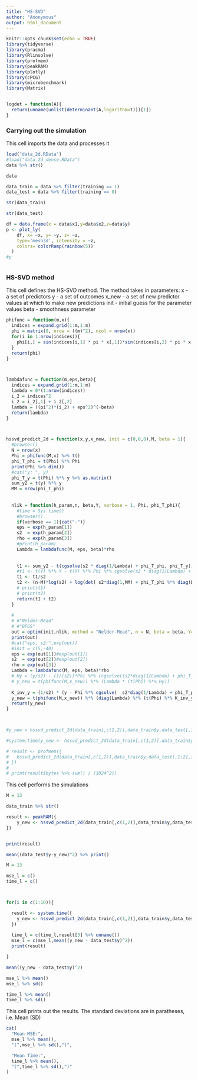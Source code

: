 ```yaml
---
title: "HS-SVD"
author: "Anonymous"
output: html_document
---
```


```r
knitr::opts_chunk$set(echo = TRUE)
library(tidyverse)
library(pracma)
library(Rlinsolve)
library(profmem)
library(peakRAM)
library(plotly)
library(cPCG)
library(microbenchmark)
library(Matrix)


logdet = function(A){
  return(unname(unlist(determinant(A,logarithm=T)))[1])
}
```

### Carrying out the simulation
This cell imports the data and processes it

```r
load("data_2d.RData")
#load("data_2d_dense.RData")
data %>% str()

data

data_train = data %>% filter(training == 1)
data_test = data %>% filter(training == 0)

str(data_train)

str(data_test)

df = data.frame(x = data$x1,y=data$x2,z=data$y)
p <- plot_ly(
    df, x= ~x, y= ~y, z= ~z,
    type='mesh3d', intensity = ~z,
    colors= colorRamp(rainbow(5))
  )
#p



```


### HS-SVD method
This cell defines the HS-SVD method. The method takes in parameters:
  x     - a set of predictors
  y     - a set of outcomes
  x_new - a set of new predictor values at which to make new predictions
  init  - initial guess for the parameter values
  beta  - smoothness parameter

```r
phifunc = function(m,x){
  indices = expand.grid(1:m,1:m)
  phi = matrix(0, nrow = ((m)^2), ncol = nrow(x))
  for(i in 1:nrow(indices)){
    phi[i,] = sin(indices[i,1] * pi * x[,1])*sin(indices[i,2] * pi * x[,2])
  }
  return(phi)
}



lambdafunc = function(m,eps,beta){
  indices = expand.grid(1:m,1:m)
  lambda = 0*(1:nrow(indices))
  i_2 = indices^2
  i_2 = i_2[,1] + i_2[,2]
  lambda = ((pi^2)*(i_2) + eps^2)^(-beta)
  return(lambda)
}



hssvd_predict_2d = function(x,y,x_new, init = c(0,0,0),M, beta = 1){
  #browser()
  N = nrow(x)
  Phi = phifunc(M,x) %>% t()
  phi_T_phi = t(Phi) %*% Phi
  print(Phi %>% dim())
  #cat("y: ", y)
  phi_T_y = t(Phi) %*% y %>% as.matrix()
  sum_y2 = t(y) %*% y
  MM = nrow(phi_T_phi)
  
  
  nlik = function(h_param,n, beta,Y, verbose = 1, Phi, phi_T_phi){
    #time = Sys.time()
    #browser()
    if(verbose == 1){cat("-")}
    eps = exp(h_param[1])
    s2  = exp(h_param[2])
    rho = exp(h_param[3])
    #print(h_param)
    Lambda = lambdafunc(M, eps, beta)*rho
    
    
    t1 <- sum_y2 - t(cgsolve(s2 * diag(1/Lambda) + phi_T_phi, phi_T_y)) %*% phi_T_y
    #t1 <- t(Y) %*% Y - t(Y) %*% Phi %*% cgsolve(s2 * diag(1/Lambda) + phi_T_phi, phi_T_y)
    t1 <- t1/s2
    t2 <- (n-M)*log(s2) + log(det( s2*diag(1,MM) + phi_T_phi %*% diag(Lambda)   ))
    # print(t1)
    # print(t2)
    return(t1 + t2)
  }
  
  # 
  # #"Nelder-Mead"
  # #"BFGS"
  out = optim(init,nlik, method = "Nelder-Mead", n = N, beta = beta, Y=y, verbose = 1, Phi = Phi, phi_T_phi = phi_T_phi,control = list(reltol = 1e-8))$par
  print(out)
  #cat("eps, s2:",exp(out))
  #init = c(5,-40)
  eps = exp(out[1])#exp(out[1])
  s2  = exp(out[2])#exp(out[2])
  rho = exp(out[3])
  Lambda = lambdafunc(M, eps, beta)*rho
  # Hy = (y/s2) - (1/(s2))*Phi %*% (cgsolve((s2*diag(1/Lambda) + phi_T_phi), (phi_T_y), tol = 1e-16))
  # y_new = t(phifunc(M,x_new)) %*% (Lambda * (t(Phi) %*% Hy))
  
  K_inv_y = (1/s2) * (y - Phi %*% cgsolve(  s2*diag(1/Lambda) + phi_T_phi  ,  phi_T_y  , tol = 1e-16 ))
  y_new = t(phifunc(M,x_new)) %*% (diag(Lambda) %*% (t(Phi) %*% K_inv_y))
  return(y_new)
}



#y_new = hssvd_predict_2d(data_train[,c(1,2)],data_train$y,data_test[,1:2],init,13,4)

#system.time(y_new <- hssvd_predict_2d(data_train[,c(1,2)],data_train$y,data_test[,1:2],init,13,4))

# result <- profmem({
#   hssvd_predict_2d(data_train[,c(1,2)],data_train$y,data_test[,1:2],init,13,4)
# })
# 
# print(result$bytes %>% sum() / (1024^2))

```


This cell performs the simulations
```r
M = 13

data_train %>% str()

result <- peakRAM({
    y_new <- hssvd_predict_2d(data_train[,c(1,2)],data_train$y,data_test[,1:2],c(5,-4,30),M ,beta = 4)
})


print(result)

mean((data_test$y-y_new)^2) %>% print()
```


```r
M = 13

mse_l = c()
time_l = c()



for(i in c(1:10)){  

  result <- system.time({
    y_new <- hssvd_predict_2d(data_train[,c(1,2)],data_train$y,data_test[,1:2],c(5,-4,30),M,4)
  })  
  
  time_l = c(time_l,result[3] %>% unname())
  mse_l = c(mse_l,mean((y_new - data_test$y)^2))
  print(result)

}

mean((y_new - data_test$y)^2)

mse_l %>% mean()
mse_l %>% sd()

time_l %>% mean()
time_l %>% sd()

```

This cell prints out the results. The standard deviations are in paratheses, i.e. Mean (SD)
```r
cat(
  "Mean MSE:",
  mse_l %>% mean(),
  "(",mse_l %>% sd(),")",

  "Mean Time:",
  time_l %>% mean(),
  "(",time_l %>% sd(),")"
)

```



